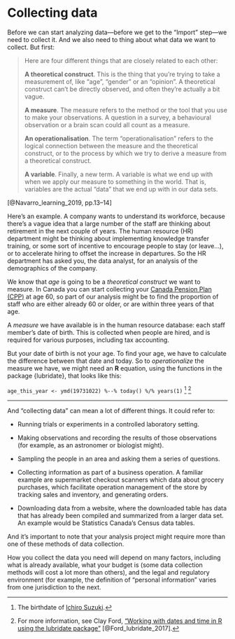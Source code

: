 # Collecting data

Before we can start analyzing data—before we get to the "Import" step—we need to collect it. And we also need to thing about what data we want to collect. But first:

> Here are four different things that are closely related to each other:
>
> **__A theoretical construct__**. This is the thing that you’re trying to take a measurement of, like “age”, “gender” or an “opinion”. A theoretical construct can’t be directly observed, and often they’re actually a bit vague.
>
>**__A measure__**. The measure refers to the method or the tool that you use to make your observations. A question in a survey, a behavioural observation or a brain scan could all count as a measure.
>
>**__An operationalisation__**. The term “operationalisation” refers to the logical connection between the measure and the theoretical construct, or to the process by which we try to derive a measure from a theoretical construct.
>
>**__A variable__**. Finally, a new term. A variable is what we end up with when we apply our measure to something in the world. That is, variables are the actual “data” that we end up with in our data sets.

[@Navarro_learning_2019, pp.13–14]

Here's an example. A company wants to understand its workforce, because there's a vague idea that a large number of the staff are thinking about retirement in the next couple of years. The human resource (HR) department might be thinking about implementing knowledge transfer training, or some sort of incentive to encourage people to stay (or leave...), or to accelerate hiring to offset the increase in departures. So the HR department has asked you, the data analyst, for an analysis of the demographics of the company. 

We know that _age_ is going to be a _theoretical construct_ we want to measure. In Canada you can start collecting your [Canada Pension Plan (CPP)](https://www.canada.ca/en/services/benefits/publicpensions/cpp.html) at age 60, so part of our analysis might be to find the proportion of staff who are either already 60 or older, or are within three years of that age.

A _measure_ we have available is in the human resource database: each staff member's date of birth. This is collected when people are hired, and is required for various purposes, including tax accounting.

But your date of birth is not your age. To find your age, we have to calculate the difference between that date and today. So to _operationalize_ the measure we have, we might need an **R** equation, using the functions in the package {lubridate}, that looks like this:

`age_this_year <- ymd(19731022) %--% today() %/% years(1)` ^[The birthdate of [Ichiro Suzuki](https://en.wikipedia.org/wiki/Ichiro_Suzuki).] ^[For more information, see Clay Ford, ["Working with dates and time in R using the lubridate package"](https://data.library.virginia.edu/working-with-dates-and-time-in-r-using-the-lubridate-package/)
[@Ford_lubridate_2017].]



***

And "collecting data" can mean a lot of different things. It could refer to:

* Running trials or experiments in a controlled laboratory setting.

* Making observations and recording the results of those observations (for example, as an astronomer or biologist might).

* Sampling the people in an area and asking them a series of questions.

* Collecting information as part of a business operation. A familiar example are supermarket checkout scanners which data about grocery purchases, which facilitate operation management of the store by tracking sales and inventory, and generating orders.

* Downloading data from a website, where the downloaded table has data that has already been compiled and summarized from a larger data set. An example would be Statistics Canada's Census data tables.

And it's important to note that your analysis project might require more than one of these methods of data collection.

How you collect the data you need will depend on many factors, including what is already available, what your budget is (some data collection methods will cost a lot more than others), and the legal and regulatory environment (for example, the definition of "personal information" varies from one jurisdiction to the next.




